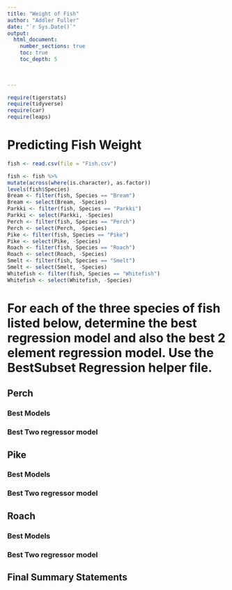 ```yaml
---
title: "Weight of Fish"
author: "Addler Fuller"
date: "`r Sys.Date()`"  
output: 
  html_document:
    number_sections: true
    toc: true
    toc_depth: 5

 
    
---
```



```r
require(tigerstats)
require(tidyverse)
require(car)
require(leaps)
```

# Predicting Fish Weight
```r
fish <- read.csv(file = "Fish.csv")
```

```r
 
fish <- fish %>%
mutate(across(where(is.character), as.factor))
levels(fish$Species)
Bream <- filter(fish, Species == "Bream")
Bream <- select(Bream, -Species) 
Parkki <- filter(fish, Species == "Parkki")
Parkki <- select(Parkki, -Species) 
Perch <- filter(fish, Species == "Perch")
Perch <- select(Perch, -Species) 
Pike <- filter(fish, Species == "Pike")
Pike <- select(Pike, -Species) 
Roach <- filter(fish, Species == "Roach")
Roach <- select(Roach, -Species) 
Smelt <- filter(fish, Species == "Smelt")
Smelt <- select(Smelt, -Species) 
Whitefish <- filter(fish, Species == "Whitefish")
Whitefish <- select(Whitefish, -Species) 
```

# For each of the three species of fish listed below, determine the best regression model and also the best 2 element regression model. Use the BestSubset Regression helper file.


## Perch

### Best Models

### Best Two regressor model


## Pike

### Best Models

### Best Two regressor model

## Roach

### Best Models

### Best Two regressor model

## Final Summary Statements